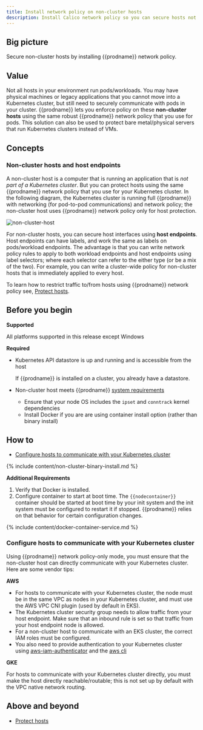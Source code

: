 ```yaml
---
title: Install network policy on non-cluster hosts
description: Install Calico network policy so you can secure hosts not in a cluster.
---
```




## Big picture

Secure non-cluster hosts by installing {{prodname}} network policy.

## Value

Not all hosts in your environment run pods/workloads. You may have physical machines or legacy applications that you cannot move into a Kubernetes cluster, but still need to securely communicate with pods in your cluster. {{prodname}} lets you enforce policy on these **non-cluster hosts** using the same robust {{prodname}} network policy that you use for pods. This solution can also be used to protect bare metal/physical servers that run Kubernetes clusters instead of VMs.

## Concepts

### Non-cluster hosts and host endpoints

A non-cluster host is a computer that is running an application that is *not part of a Kubernetes cluster*. But you can protect hosts using the same {{prodname}} network policy that you use for your Kubernetes cluster. In the following diagram, the Kubernetes cluster is running full {{prodname}} with networking (for pod-to-pod communications) and network policy; the non-cluster host uses {{prodname}} network policy only for host protection. 

![non-cluster-host](/img/calico-enterprise/non-cluster-host.png)

For non-cluster hosts, you can secure host interfaces using **host endpoints**. Host endpoints can have labels, and work the same as labels on pods/workload endpoints. The advantage is that you can write network policy rules to apply to both workload endpoints and host endpoints using label selectors; where each selector can refer to the either type (or be a mix of the two). For example, you can write a cluster-wide policy for non-cluster hosts that is immediately applied to every host. 

To learn how to restrict traffic to/from hosts using {{prodname}} network policy see, [Protect hosts](../../security/hosts/protect-hosts.mdx). 

## Before you begin

**Supported**

All platforms supported in this release except Windows

**Required**

- Kubernetes API datastore is up and running and is accessible from the host
  
  If {{prodname}} is installed on a cluster, you already have a datastore.

- Non-cluster host meets {{prodname}} [system requirements](/getting-started/install-on-clusters/bare-metal/about/) 
  - Ensure that your node OS includes the `ipset` and `conntrack` kernel dependencies
  - Install Docker if you are are using container install option (rather than binary install)  

## How to

- [Configure hosts to communicate with your Kubernetes cluster](#configure-hosts-to-communicate-with-your-kubernetes-cluster)

<Tabs>
<TabItem label="Binary install" value="Binary install-0">

{% include content/non-cluster-binary-install.md %}


</TabItem>
<TabItem label="Container install" value="Container install-1">

**Additional Requirements**
1. Verify that Docker is installed.
1. Configure container to start at boot time.
    The `{{nodecontainer}}` container should be started at boot time by your init system and the init system must be configured to restart it if stopped. {{prodname}} relies on that behavior for certain configuration changes.

{% include content/docker-container-service.md %}


</TabItem>
  </Tabs>

### Configure hosts to communicate with your Kubernetes cluster

Using {{prodname}} network policy-only mode, you must ensure that the non-cluster host can directly communicate with your Kubernetes cluster. Here are some vendor tips:

**AWS**

- For hosts to communicate with your Kubernetes cluster, the node must be in the same VPC as nodes in your Kubernetes cluster, and must use the AWS VPC CNI plugin (used by default in EKS). 
- The Kubernetes cluster security group needs to allow traffic from your host endpoint. Make sure that an inbound rule is set so that traffic from your host endpoint node is allowed.
- For a non-cluster host to communicate with an EKS cluster, the correct IAM roles must be configured.
- You also need to provide authentication to your Kubernetes cluster using [aws-iam-authenticator](https://docs.aws.amazon.com/eks/latest/userguide/install-aws-iam-authenticator.html) and the [aws cli](https://docs.aws.amazon.com/cli/latest/userguide/cli-chap-install.html) 

**GKE**

For hosts to communicate with your Kubernetes cluster directly, you must make the host directly reachable/routable; this is not set up by default with the VPC native network routing.

## Above and beyond 

- [Protect hosts](../../security/hosts/protect-hosts.mdx)
